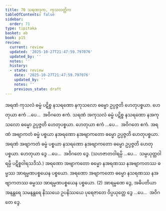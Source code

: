 ```yaml
---
title: 70 သရဏဒုက, ကုသလတ္တိက
tableOfContents: false
sidebar:
  order: 71
type: tipitaka
basket: ab
book: p15
review:
  current: review
  updated: '2025-10-27T21:47:59.797076'
  updated_by: ''
  notes: ''
  history:
  - state: review
    date: '2025-10-27T21:47:59.797076'
    updated_by: ''
    notes: ''
    previous_state: draft
---
```



<ReviewStatus review={frontmatter.review} showDetails={true} />

<HypothesisAnnotation frontmatter={frontmatter} />

<DynamicBreadcrumb />

<Division number="79" book="p15" e="ch" v="40" p="237">

<Paragraph number="211" book="p15">
အရဏံ ကုသလံ ဓမ္မံ ပဋိစ္စ နသရဏော နကုသလော ဓမ္မော ဥပ္ပဇ္ဇတိ ဟေတုပစ္စယာ. ဟေတုယာ ဧကံ …ပေ…  အဝိဂတေ ဧကံ.
</Paragraph>

<Paragraph number="212" book="p15">
သရဏံ အကုသလံ ဓမ္မံ ပဋိစ္စ နသရဏော နအကုသလော ဓမ္မော ဥပ္ပဇ္ဇတိ ဟေတုပစ္စယာ. ဟေတုယာ ဧကံ …ပေ…  အဝိဂတေ ဧကံ.
</Paragraph>

<Paragraph number="213" book="p15">
အရဏံ အဗျာကတံ ဓမ္မံ ပစ္စယာ နအရဏော နအဗျာကတော ဓမ္မော ဥပ္ပဇ္ဇတိ ဟေတုပစ္စယာ. အရဏံ အဗျာကတံ ဓမ္မံ ပစ္စယာ နသရဏော နအဗျာကတော ဓမ္မော ဥပ္ပဇ္ဇတိ ဟေတုပစ္စယာ. ဟေတုယာ ဒွေ …ပေ…  အဝိဂတေ ဒွေ.
</Paragraph>

<Paragraph number="214" book="p15">
(သဟဇာတဝါရမ္ပိ …ပေ…  သမ္ပယုတ္တဝါရမ္ပိ ပဋိစ္စဝါရသဒိသံ.)
</Paragraph>

</Division>
<Division number="80" book="p15" e="ch" v="40" p="237">

<Paragraph number="215" book="p15">
အရဏော အဗျာကတော ဓမ္မော နအရဏဿ နအဗျာကတဿ ဓမ္မဿ အာရမ္မဏပစ္စယေန ပစ္စယော. အရဏော အဗျာကတော ဓမ္မော နသရဏဿ နအဗျာကတဿ ဓမ္မဿ အာရမ္မဏပစ္စယေန ပစ္စယော. (2)
</Paragraph>

<Paragraph number="216" book="p15">
အာရမ္မဏေ ဒွေ, အဓိပတိယာ အနန္တရေ သမနန္တရေ နိဿယေ ဥပနိဿယေ ပုရေဇာတေ ဝိပ္ပယုတ္တေ ဒွေ …ပေ…  အဝိဂတေ ဒွေ.
</Paragraph>
</Division>